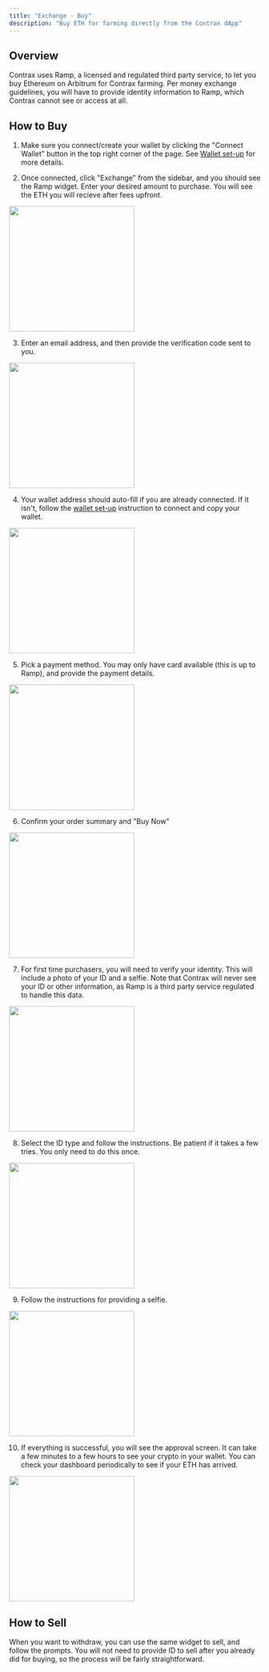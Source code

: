 ```yaml
---
title: "Exchange - Buy"
description: "Buy ETH for farming directly from the Contrax dApp"
---
```


## Overview

Contrax uses Ramp, a licensed and regulated third party service, to let you buy Ethereum on Arbitrum for Contrax farming. Per money exchange guidelines, you will have to provide identity information to Ramp, which Contrax cannot see or access at all.

## How to Buy

1. Make sure you connect/create your wallet by clicking the "Connect Wallet" button in the top right corner of the page. See [Wallet set-up](../start/wallet-setup) for more details.

2. Once connected, click "Exchange" from the sidebar, and you should see the Ramp widget. Enter your desired amount to purchase. You will see the ETH you will recieve after fees upfront.

<img height="250" width="250" src="/images/Ramp/1.png" />

3. Enter an email address, and then provide the verification code sent to you.

<img height="250" width="250" src="/images/Ramp/2.png" />

4. Your wallet address should auto-fill if you are already connected. If it isn't, follow the [wallet set-up](../start/wallet-setup) instruction to connect and copy your wallet.

<img height="250" width="250" src="/images/Ramp/3.png" />

5. Pick a payment method. You may only have card available (this is up to Ramp), and provide the payment details.

<img height="250" width="250" src="/images/Ramp/4.png" />

6. Confirm your order summary and "Buy Now"

<img height="250" width="250" src="/images/Ramp/5.png" />

7. For first time purchasers, you will need to verify your identity. This will include a photo of your ID and a selfie.
   Note that Contrax will never see your ID or other information, as Ramp is a third party service regulated to handle this data.

<img height="250" width="250" src="/images/Ramp/6.png" />

8. Select the ID type and follow the instructions. Be patient if it takes a few tries. You only need to do this once.

<img height="250" width="250" src="/images/Ramp/7.png" />

9. Follow the instructions for providing a selfie.

<img height="250" width="250" src="/images/Ramp/8.png" />

10. If everything is successful, you will see the approval screen. It can take a few minutes to a few hours to see your crypto in your wallet.
    You can check your dashboard periodically to see if your ETH has arrived.

<img height="250" width="250" src="/images/Ramp/9.png" />

## How to Sell

When you want to withdraw, you can use the same widget to sell, and follow the prompts.
You will not need to provide ID to sell after you already did for buying, so the process will be fairly straightforward.
